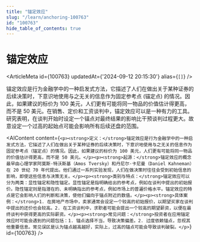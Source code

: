 ```yaml
---
title: "锚定效应"
slug: "/learn/anchoring-100763"
id: "100763"
hide_table_of_contents: true
---
```



# 锚定效应

<ArticleMeta id={100763} updatedAt={'2024-09-12 20:15:30'} alias={`[]`} />
<div className='border-solid border-b border-t-0 my-4 border-[var(--ifm-color-gray-300)]' />

锚定效应是行为金融学中的一种启发式方法，它描述了人们在做出关于某种证券的后续决策时，下意识地使用与之无关的信息作为固定参考点 (锚定点) 的情况。因此，如果建议的标价为 100 美元，人们更有可能将同一物品的价值估计得更高，而不是 50 美元。在销售、定价和工资谈判中，锚定效应可以是一种有力的工具。研究表明，在谈判开始时设定一个锚点对最终结果的影响比干预谈判过程更大。故意设定一个过高的起始点可能会影响所有后续还盘的范围。

<AIContent content={`<p><strong>定义：</strong>锚定效应是行为金融学中的一种启发式方法，它描述了人们在做出关于某种证券的后续决策时，下意识地使用与之无关的信息作为固定参考点（锚定点）的情况。因此，如果建议的标价为 100 美元，人们更有可能将同一物品的价值估计得更高，而不是 50 美元。</p><p><strong>起源：</strong>锚定效应的概念最早由心理学家阿莫斯·特沃斯基（Amos Tversky）和丹尼尔·卡尼曼（Daniel Kahneman）在 20 世纪 70 年代提出。他们通过一系列实验发现，人们在做决策时往往会受到初始信息的影响，即使这些信息与决策无关。</p><p><strong>类别与特点：</strong>锚定效应可以分为两类：显性锚定和隐性锚定。显性锚定是指明确给出的参考点，例如在谈判中提出的初始报价。隐性锚定则是指潜在的、未明确指出的参考点，例如市场上的普遍价格水平。锚定效应的特点是它会影响人们的判断和决策，使他们偏向于锚点附近的数值。</p><p><strong>具体案例：</strong>1. 在房地产市场中，卖家通常会设定一个较高的初始报价，以期望买家在谈判中提出的还价也会较高。2. 在工资谈判中，求职者可能会提出一个较高的期望薪资，以便在最终谈判中获得更高的实际薪资。</p><p><strong>常见问题：</strong>投资者在应用锚定效应时可能会遇到的问题包括：1. 锚点选择不当，导致决策偏差。2. 过度依赖锚点，忽视其他重要信息。常见误区是认为锚点越高越好，实际上，过高的锚点可能会导致谈判破裂。</p>`} id={100763} />
